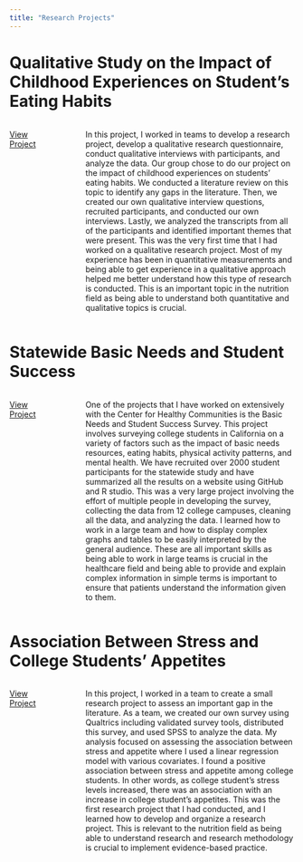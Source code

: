 ```yaml
---
title: "Research Projects"
---
```


# Qualitative Study on the Impact of Childhood Experiences on Student's Eating Habits

::: columns
::: {.column width="15%"}
[View Project](Qualitative%20Study%20on%20the%20Impact%20of%20Childhood%20Experiences%20on%20Student’s%20Eating%20Habits.pdf)
:::

::: {.column width="5%"} 
:::

::: {.column width="80%"}
In this project, I worked in teams to develop a research project, develop a qualitative research questionnaire, conduct qualitative interviews with participants, and analyze the data. Our group chose to do our project on the impact of childhood experiences on students' eating habits. We conducted a literature review on this topic to identify any gaps in the literature. Then, we created our own qualitative interview questions, recruited participants, and conducted our own interviews. Lastly, we analyzed the transcripts from all of the participants and identified important themes that were present. This was the very first time that I had worked on a qualitative research project. Most of my experience has been in quantitative measurements and being able to get experience in a qualitative approach helped me better understand how this type of research is conducted. This is an important topic in the nutrition field as being able to understand both quantitative and qualitative topics is crucial.
:::
:::

# Statewide Basic Needs and Student Success

::: columns
::: {.column width="15%"}
[View Project](https://chicocalfresh.github.io/BNS3_Statewide_Summary/)
:::

::: {.column width="5%"}
:::

::: {.column width="80%"}
One of the projects that I have worked on extensively with the Center for Healthy Communities is the Basic Needs and Student Success Survey. This project involves surveying college students in California on a variety of factors such as the impact of basic needs resources, eating habits, physical activity patterns, and mental health. We have recruited over 2000 student participants for the statewide study and have summarized all the results on a website using GitHub and R studio. This was a very large project involving the effort of multiple people in developing the survey, collecting the data from 12 college campuses, cleaning all the data, and analyzing the data. I learned how to work in a large team and how to display complex graphs and tables to be easily interpreted by the general audience. These are all important skills as being able to work in large teams is crucial in the healthcare field and being able to provide and explain complex information in simple terms is important to ensure that patients understand the information given to them.
:::
:::

# Association Between Stress and College Students' Appetites

::: columns
::: {.column width="15%"}
[View Project](Association%20Between%20Stress%20and%20College%20Students'%20Appetites.pdf)
:::

::: {.column width="5%"}
:::

::: {.column width="80%"}
In this project, I worked in a team to create a small research project to assess an important gap in the literature. As a team, we created our own survey using Qualtrics including validated survey tools, distributed this survey, and used SPSS to analyze the data. My analysis focused on assessing the association between stress and appetite where I used a linear regression model with various covariates. I found a positive association between stress and appetite among college students. In other words, as college student's stress levels increased, there was an association with an increase in college student's appetites. This was the first research project that I had conducted, and I learned how to develop and organize a research project. This is relevant to the nutrition field as being able to understand research and research methodology is crucial to implement evidence-based practice.
:::
::: 
